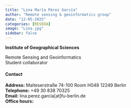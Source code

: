 ```yaml
---
title: "Lina María Pérez García"
author: "Remote sensing & geoinformatics group"
date: "12-05-2025"
categories: [RESEDA]
image: "Lina.jpg"
sidebar: false
---
```


**Institute of Geographical Sciences**\

Remote Sensing and Geoinformatics\
Student collaborator

::: panel-tabset

#### Contact

**Address:** Malteserstraße 74-100 Room H048 12249 Berlin \
**Telephone:** +49 30 838 70325 \
**Email:** lina.perez.garcia[at]fu-berlin.de \
**Office hours:**\

:::